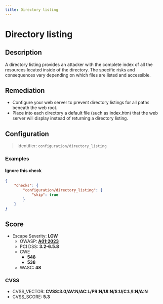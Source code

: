 ```yaml
---
title: Directory listing
---
```


# Directory listing

## Description

A directory listing provides an attacker with the complete index of all the resources located inside of the directory.
The specific risks and consequences vary depending on which files are listed and accessible.


## Remediation

- Configure your web server to prevent directory listings for all paths beneath the web root.
- Place into each directory a default file (such as index.htm) that the web server will display instead of returning a directory listing.




## Configuration

> Identifier: `configuration/directory_listing`



### Examples



#### Ignore this check

```json
{
    "checks": {
        "configuration/directory_listing": {
            "skip": true
        }
    }
}
```




## Score

- Escape Severity: **<span className="low-severity">LOW</span>**
  - OWASP: **[A01:2023](https://github.com/OWASP/API-Security/blob/master/editions/2023/en/0xa1-broken-object-level-authorization.md)**
  - PCI DSS: **3.2-6.5.8**
  - CWE
    - **548**
    - **538**
  - WASC: **48**
  
  

### CVSS

- CVSS_VECTOR: **CVSS:3.0/AV:N/AC:L/PR:N/UI:N/S:U/C:L/I:N/A:N**
- CVSS_SCORE: **5.3**

